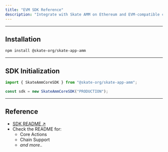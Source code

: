 ```yaml
---
title: "EVM SDK Reference"
description: "Integrate with Skate AMM on Ethereum and EVM-compatible chains using the official SDK."
---
```


---

## Installation

```bash
npm install @skate-org/skate-app-amm
```

---

## SDK Initialization

```typescript
import { SkateAmmCoreSDK } from "@skate-org/skate-app-amm";

const sdk = new SkateAmmCoreSDK("PRODUCTION");
```

---

## Reference

- [SDK README ↗](https://www.npmjs.com/package/@skate-org/skate-app-amm)
- Check the README for:
  - Core Actions
  - Chain Support
  - _and more.._
